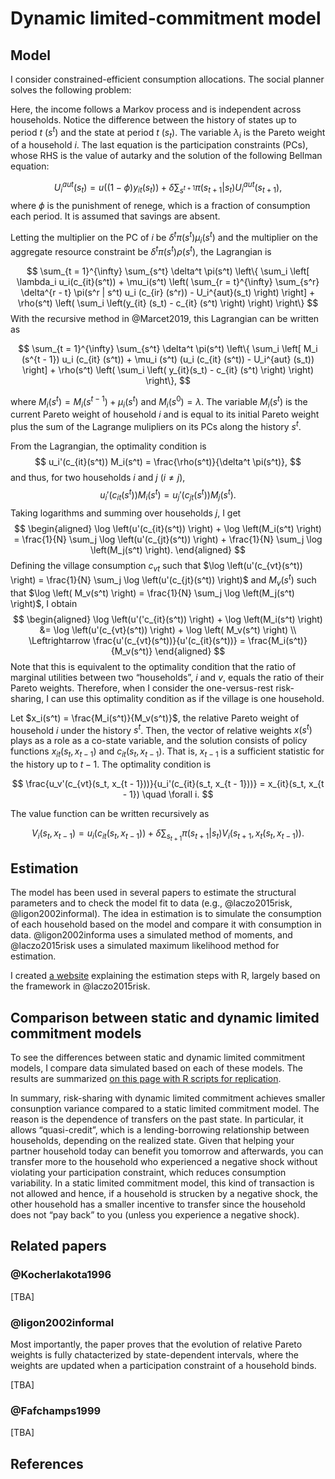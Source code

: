 # Dynamic limited-commitment model

## Model

I consider constrained-efficient consumption allocations. 
The social planner solves the following problem:

```{=tex}
\begin{align*}
  &\max_{\{c_{it}(s^t)\}} \sum_i \lambda_i \sum_{t = 1}^{\infty} \sum_{s^t} \delta^t \pi(s^t) u(c_{it}(s^t)) \\
  \text{subject to} 
  &\sum_i c_{it} (s^t) \le \sum_i y_{it}(s_t) \quad \forall s^t, \forall t \\
  &\sum_{r = t}^{\infty} \sum_{s^r} \delta^{r - t} \pi(s^r | s^t) u(c_{ir}(s^r)) \ge U_{i}^{aut}(s_t) \quad \forall s^t, \forall t, \forall i.
\end{align*}
```
Here, the income follows a Markov process and is independent across households.
Notice the difference between the history of states up to period $t$ ($s^t$) and the state at period $t$ ($s_t$).
The variable $\lambda_i$ is the Pareto weight of a household $i$.
The last equation is the participation constraints (PCs), whose RHS is the value of autarky and the solution of the following Bellman equation:

$$
  U_i^{aut}(s_t) = u((1 - \phi) y_{it}(s_t)) + \delta \sum_{s^{t + 1}} \pi(s_{t + 1} | s_t) U_{i}^{aut}(s_{t + 1}),
$$
where $\phi$ is the punishment of renege, which is a fraction of consumption each period.
It is assumed that savings are absent.

Letting the multiplier on the PC of $i$ be $\delta^t \pi(s^t) \mu_i(s^t)$ and the multiplier on the aggregate resource constraint be $\delta^t \pi(s^t) \rho(s^t)$, the Lagrangian is

$$
  \sum_{t = 1}^{\infty} \sum_{s^t} \delta^t \pi(s^t) \left\{ \sum_i \left[ \lambda_i u_i(c_{it}(s^t)) + \mu_i(s^t) \left( \sum_{r = t}^{\infty} \sum_{s^r} \delta^{r - t} \pi(s^r | s^t) u_i (c_{ir} (s^r)) - U_i^{aut}(s_t) \right) \right] + \rho(s^t) \left( \sum_i \left(y_{it} (s_t) - c_{it} (s^t) \right) \right) \right\}
$$ With the recursive method in @Marcet2019, this Lagrangian can be written as

$$
  \sum_{t = 1}^{\infty} \sum_{s^t} \delta^t \pi(s^t) \left\{ \sum_i \left[ M_i (s^{t - 1}) u_i (c_{it} (s^t)) + \mu_i (s^t) (u_i (c_{it} (s^t)) - U_i^{aut} (s_t)) \right] + \rho(s^t) \left( \sum_i \left( y_{it}(s_t) - c_{it} (s^t) \right) \right) \right\},
$$

where $M_i(s^t) = M_i(s^{t - 1}) + \mu_i(s^t)$ and $M_i(s^0) = \lambda$.
The variable $M_i(s^t)$ is the current Pareto weight of household $i$ and is equal to its initial Pareto weight plus the sum of the Lagrange mulipliers on its PCs along the history $s^t$.

From the Lagrangian, the optimality condition is
$$
  u_i'(c_{it}(s^t)) M_i(s^t) = \frac{\rho(s^t)}{\delta^t \pi(s^t)},
$$
and thus, for two households $i$ and $j$ ($i \ne j$),
$$
  u_i'(c_{it}(s^t)) M_i(s^t) = u_j'(c_{jt}(s^t)) M_j(s^t).
$$
Taking logarithms and summing over households $j$, I get
$$
\begin{aligned}
  \log \left(u'(c_{it}(s^t)) \right) + \log \left(M_i(s^t) \right) = \frac{1}{N} \sum_j \log \left(u'(c_{jt}(s^t)) \right) + \frac{1}{N} \sum_j \log \left(M_j(s^t) \right).
\end{aligned}
$$
Defining the village consumption $c_{vt}$ such that $\log \left(u'(c_{vt}(s^t)) \right) = \frac{1}{N} \sum_j \log \left(u'(c_{jt}(s^t)) \right)$ and $M_v(s^t)$ such that $\log \left( M_v(s^t) \right) = \frac{1}{N} \sum_j \log \left(M_j(s^t) \right)$, I obtain
$$
\begin{aligned}
  \log \left(u'('c_{it}(s^t)) \right) + \log \left(M_i(s^t) \right) &= \log \left(u'(c_{vt}(s^t)) \right) + \log \left( M_v(s^t) \right) \\
  \Leftrightarrow \frac{u'(c_{vt}(s^t))}{u'(c_{it}(s^t))} = \frac{M_i(s^t)}{M_v(s^t)}
\end{aligned}
$$
Note that this is equivalent to the optimality condition that the ratio of marginal utilities between two "households", $i$ and $v$, equals the ratio of their Pareto weights.
Therefore, when I consider the one-versus-rest risk-sharing, I can use this optimality condition as if the village is one household.

Let $x_i(s^t) = \frac{M_i(s^t)}{M_v(s^t)}$, the relative Pareto weight of household $i$ under the history $s^t$.
Then, the vector of relative weights $x(s^t)$ plays as a role as a co-state variable, and the solution consists of policy functions $x_{it}(s_t, x_{t - 1})$ and $c_{it}(s_t, x_{t - 1}).$
That is, $x_{t - 1}$ is a sufficient statistic for the history up to $t - 1$. The optimality condition is

$$
  \frac{u_v'(c_{vt}(s_t, x_{t - 1}))}{u_i'(c_{it}(s_t, x_{t - 1}))} = x_{it}(s_t, x_{t - 1}) \quad \forall i.
$$

The value function can be written recursively as

$$
  V_i(s_t, x_{t - 1}) = u_i (c_{it} (s_t, x_{t - 1})) + \delta \sum_{s_{t + 1}} \pi(s_{t + 1} | s_t) V_i (s_{t + 1}, x_t(s_t, x_{t - 1})).
$$

## Estimation

The model has been used in several papers to estimate the structural parameters and to check the model fit to data (e.g., @laczo2015risk, @ligon2002informal).
The idea in estimation is to simulate the consumption of each household based on the model and compare it with consumption in data.
@ligon2002informa uses a simulated method of moments, and @laczo2015risk uses a simulated maximum likelihood method for estimation.

I created [a website](https://mizuhirosuzuki.github.io/risk_sharing_lc_estimation/) explaining the estimation steps with R, largely based on the framework in @laczo2015risk.

## Comparison between static and dynamic limited commitment models

To see the differences between static and dynamic limited commitment models, I compare data simulated based on each of these models.
The results are summarized [on this page with R scripts for replication](https://mizuhirosuzuki.github.io/risk_sharing_lc_estimation/lc_hom_static.html).

In summary, risk-sharing with dynamic limited commitment achieves smaller consunption variance compared to a static limited commitment model.
The reason is the dependence of transfers on the past state.
In particular, it allows "quasi-credit", which is a lending-borrowing relationship between households, depending on the realized state.
Given that helping your partner household today can benefit you tomorrow and afterwards, you can transfer more to the household who experienced a negative shock without violating your participation constraint, which reduces consumption variability.
In a static limited commitment model, this kind of transaction is not allowed and hence, if a household is strucken by a negative shock, the other household has a smaller incentive to transfer since the household does not "pay back" to you (unless you experience a negative shock).

## Related papers

### @Kocherlakota1996

[TBA]

### @ligon2002informal

Most importantly, the paper proves that the evolution of relative Pareto weights is fully chatacterized by state-dependent intervals, where the weights are updated when a participation constraint of a household binds.

[TBA]

### @Fafchamps1999

[TBA]

## References
